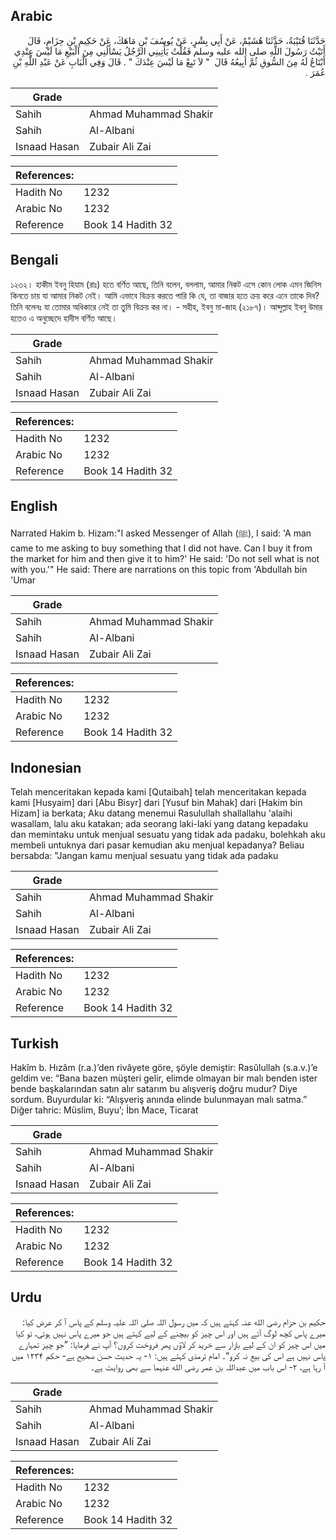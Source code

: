 ## Arabic


<div dir="rtl" lang="ar" style={{fontSize:'larger',backgroundColor:'#f8f9fa',padding:20}}>
حَدَّثَنَا قُتَيْبَةُ، حَدَّثَنَا هُشَيْمٌ، عَنْ أَبِي بِشْرٍ، عَنْ يُوسُفَ بْنِ مَاهَكَ، عَنْ حَكِيمِ بْنِ حِزَامٍ، قَالَ أَتَيْتُ رَسُولَ اللَّهِ صلى الله عليه وسلم فَقُلْتُ يَأْتِينِي الرَّجُلُ يَسْأَلُنِي مِنَ الْبَيْعِ مَا لَيْسَ عِنْدِي أَبْتَاعُ لَهُ مِنَ السُّوقِ ثُمَّ أَبِيعُهُ قَالَ ‏ "‏ لاَ تَبِعْ مَا لَيْسَ عِنْدَكَ ‏"‏ ‏.‏ قَالَ وَفِي الْبَابِ عَنْ عَبْدِ اللَّهِ بْنِ عُمَرَ ‏.‏
</div>
<div style={{backgroundColor:'#f8f9fa',padding:20, marginBottom: 10}}><table> <thead> <tr> <th>Grade</th> <th></th> </tr> </thead> <tbody> <tr><td>Sahih</td><td>Ahmad Muhammad Shakir</td></tr><tr><td>Sahih</td><td>Al-Albani</td></tr><tr><td>Isnaad Hasan</td><td>Zubair Ali Zai</td></tr></tbody></table><table> <thead> <tr> <th>References:</th> <th></th> </tr> </thead> <tbody><tr><td>Hadith No</td><td>1232</td></tr><tr><td>Arabic No</td><td>1232</td></tr><tr><td>Reference</td><td>Book 14 Hadith 32</td></tr></tbody></table></div>

## Bengali


<div dir="ltr" lang="bn" style={{fontSize:'larger',backgroundColor:'#f8f9fa',padding:20}}>
১২৩২। হাকীম ইবনু হিযাম (রাঃ) হতে বর্ণিত আছে, তিনি বলেন, বললাম, আমার নিকট এসে কোন লোক এমন জিনিস কিনতে চায় যা আমার নিকট নেই। আমি এভাবে বিক্রয় করতে পারি কি যে, তা বাজার হতে ক্রয় করে এনে তাকে দিব? তিনি বলেনঃ যা তোমার অধিকারে নেই তা তুমি বিক্রয় কর না। - সহীহ, ইবনু মা-জাহ (২১৮৭)। আব্দুল্লাহ ইবনু উমার হতেও এ অনুচ্ছেদে হাদীস বর্ণিত আছে।
</div>
<div style={{backgroundColor:'#f8f9fa',padding:20, marginBottom: 10}}><table> <thead> <tr> <th>Grade</th> <th></th> </tr> </thead> <tbody> <tr><td>Sahih</td><td>Ahmad Muhammad Shakir</td></tr><tr><td>Sahih</td><td>Al-Albani</td></tr><tr><td>Isnaad Hasan</td><td>Zubair Ali Zai</td></tr></tbody></table><table> <thead> <tr> <th>References:</th> <th></th> </tr> </thead> <tbody><tr><td>Hadith No</td><td>1232</td></tr><tr><td>Arabic No</td><td>1232</td></tr><tr><td>Reference</td><td>Book 14 Hadith 32</td></tr></tbody></table></div>

## English


<div dir="ltr" lang="en" style={{fontSize:'larger',backgroundColor:'#f8f9fa',padding:20}}>
Narrated Hakim b. Hizam:"I asked Messenger of Allah (ﷺ), I said: 'A man came to me asking to buy something that I did not have. Can I buy it from the market for him and then give it to him?' He said: 'Do not sell what is not with you.'" He said: There are narrations on this topic from 'Abdullah bin 'Umar
</div>
<div style={{backgroundColor:'#f8f9fa',padding:20, marginBottom: 10}}><table> <thead> <tr> <th>Grade</th> <th></th> </tr> </thead> <tbody> <tr><td>Sahih</td><td>Ahmad Muhammad Shakir</td></tr><tr><td>Sahih</td><td>Al-Albani</td></tr><tr><td>Isnaad Hasan</td><td>Zubair Ali Zai</td></tr></tbody></table><table> <thead> <tr> <th>References:</th> <th></th> </tr> </thead> <tbody><tr><td>Hadith No</td><td>1232</td></tr><tr><td>Arabic No</td><td>1232</td></tr><tr><td>Reference</td><td>Book 14 Hadith 32</td></tr></tbody></table></div>

## Indonesian


<div dir="ltr" lang="id" style={{fontSize:'larger',backgroundColor:'#f8f9fa',padding:20}}>
Telah menceritakan kepada kami [Qutaibah] telah menceritakan kepada kami [Husyaim] dari [Abu Bisyr] dari [Yusuf bin Mahak] dari [Hakim bin Hizam] ia berkata; Aku datang menemui Rasulullah shallallahu 'alaihi wasallam, lalu aku katakan; ada seorang laki-laki yang datang kepadaku dan memintaku untuk menjual sesuatu yang tidak ada padaku, bolehkah aku membeli untuknya dari pasar kemudian aku menjual kepadanya? Beliau bersabda: "Jangan kamu menjual sesuatu yang tidak ada padaku
</div>
<div style={{backgroundColor:'#f8f9fa',padding:20, marginBottom: 10}}><table> <thead> <tr> <th>Grade</th> <th></th> </tr> </thead> <tbody> <tr><td>Sahih</td><td>Ahmad Muhammad Shakir</td></tr><tr><td>Sahih</td><td>Al-Albani</td></tr><tr><td>Isnaad Hasan</td><td>Zubair Ali Zai</td></tr></tbody></table><table> <thead> <tr> <th>References:</th> <th></th> </tr> </thead> <tbody><tr><td>Hadith No</td><td>1232</td></tr><tr><td>Arabic No</td><td>1232</td></tr><tr><td>Reference</td><td>Book 14 Hadith 32</td></tr></tbody></table></div>

## Turkish


<div dir="ltr" lang="tr" style={{fontSize:'larger',backgroundColor:'#f8f9fa',padding:20}}>
Hakîm b. Hızâm (r.a.)’den rivâyete göre, şöyle demiştir: Rasûlullah (s.a.v.)’e geldim ve: “Bana bazen müşteri gelir, elimde olmayan bir malı benden ister bende başkalarından satın alır satarım bu alışveriş doğru mudur? Diye sordum. Buyurdular ki: “Alışveriş anında elinde bulunmayan malı satma.” Diğer tahric: Müslim, Buyu’; İbn Mace, Ticarat
</div>
<div style={{backgroundColor:'#f8f9fa',padding:20, marginBottom: 10}}><table> <thead> <tr> <th>Grade</th> <th></th> </tr> </thead> <tbody> <tr><td>Sahih</td><td>Ahmad Muhammad Shakir</td></tr><tr><td>Sahih</td><td>Al-Albani</td></tr><tr><td>Isnaad Hasan</td><td>Zubair Ali Zai</td></tr></tbody></table><table> <thead> <tr> <th>References:</th> <th></th> </tr> </thead> <tbody><tr><td>Hadith No</td><td>1232</td></tr><tr><td>Arabic No</td><td>1232</td></tr><tr><td>Reference</td><td>Book 14 Hadith 32</td></tr></tbody></table></div>

## Urdu


<div dir="rtl" lang="ur" style={{fontSize:'larger',backgroundColor:'#f8f9fa',padding:20}}>
حکیم بن حزام رضی الله عنہ کہتے ہیں کہ میں رسول اللہ صلی اللہ علیہ وسلم کے پاس آ کر عرض کیا: میرے پاس کچھ لوگ آتے ہیں اور اس چیز کو بیچنے کے لیے کہتے ہیں جو میرے پاس نہیں ہوتی، تو کیا میں اس چیز کو ان کے لیے بازار سے خرید کر لاؤں پھر فروخت کروں؟ آپ نے فرمایا: ”جو چیز تمہارے پاس نہیں ہے اس کی بیع نہ کرو“۔ امام ترمذی کہتے ہیں: ۱- یہ حدیث حسن صحیح ہے- حکم ۱۲۳۴ میں آ رہا ہے، ۲- اس باب میں عبداللہ بن عمر رضی الله عنہما سے بھی روایت ہے۔
</div>
<div style={{backgroundColor:'#f8f9fa',padding:20, marginBottom: 10}}><table> <thead> <tr> <th>Grade</th> <th></th> </tr> </thead> <tbody> <tr><td>Sahih</td><td>Ahmad Muhammad Shakir</td></tr><tr><td>Sahih</td><td>Al-Albani</td></tr><tr><td>Isnaad Hasan</td><td>Zubair Ali Zai</td></tr></tbody></table><table> <thead> <tr> <th>References:</th> <th></th> </tr> </thead> <tbody><tr><td>Hadith No</td><td>1232</td></tr><tr><td>Arabic No</td><td>1232</td></tr><tr><td>Reference</td><td>Book 14 Hadith 32</td></tr></tbody></table></div>